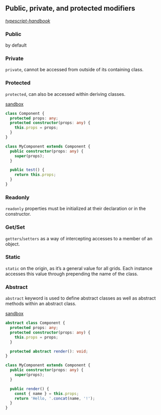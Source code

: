 ## Public, private, and protected modifiers

_[typescript-handbook](http://www.typescriptlang.org/docs/handbook/classes.html#public-private-and-protected-modifiers)_

### Public

by default

### Private

`private`, cannot be accessed from outside of its containing class.

### Protected

`protected`, can also be accessed within deriving classes.

[sandbox](https://codesandbox.io/s/typescript-9eywy)

```ts
class Component {
  protected props: any;
  protected constructor(props: any) {
    this.props = props;
  }
}

class MyComponent extends Component {
  public constructor(props: any) {
    super(props);
  }

  public test() {
    return this.props;
  }
}
```

### Readonly

`readonly` properties must be initialized at their declaration or in the constructor.

### Get/Set

`getters`/`setters` as a way of intercepting accesses to a member of an object.

### Static

`static` on the origin, as it’s a general value for all grids. Each instance accesses this value through prepending the name of the class.

### Abstract

`abstract` keyword is used to define abstract classes as well as abstract methods within an abstract class.

[sandbox](https://codesandbox.io/s/typescript-1kpzw)

```ts
abstract class Component {
  protected props: any;
  protected constructor(props: any) {
    this.props = props;
  }

  protected abstract render(): void;
}

class MyComponent extends Component {
  public constructor(props: any) {
    super(props);
  }

  public render() {
    const { name } = this.props;
    return 'Hello, '.concat(name, '!');
  }
}
```
